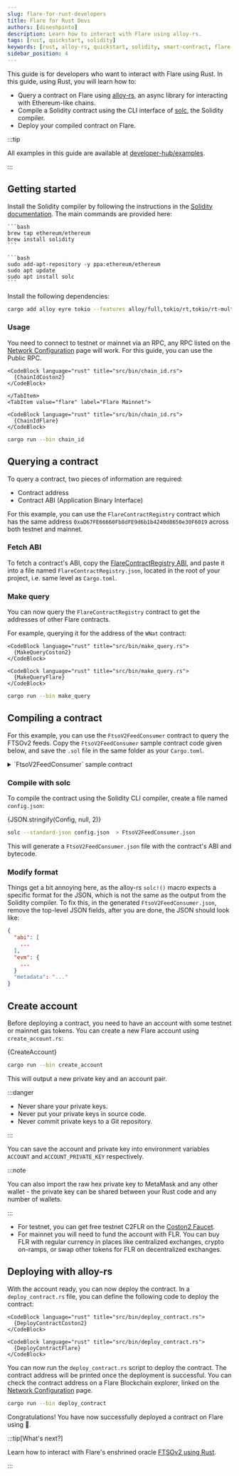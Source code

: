 ```yaml
---
slug: flare-for-rust-developers
title: Flare for Rust Devs
authors: [dineshpinto]
description: Learn how to interact with Flare using alloy-rs.
tags: [rust, quickstart, solidity]
keywords: [rust, alloy-rs, quickstart, solidity, smart-contract, flare-network]
sidebar_position: 4
---
```



This guide is for developers who want to interact with Flare using Rust. In this guide, using Rust, you will learn how to:

- Query a contract on Flare using [alloy-rs](https://github.com/alloy-rs), an async library for interacting with Ethereum-like chains.
- Compile a Solidity contract using the CLI interface of [solc](https://github.com/ethereum/solidity), the Solidity compiler.
- Deploy your compiled contract on Flare.

:::tip

All examples in this guide are available at [developer-hub/examples](https://github.com/flare-foundation/developer-hub/tree/main/examples).

:::

## Getting started

Install the Solidity compiler by following the instructions in the [Solidity documentation](https://docs.soliditylang.org/en/latest/installing-solidity.html#linux-packages). The main commands are provided here:

<Tabs>
  <TabItem value="macos" label="MacOS via Homebrew" default>

    ```bash
    brew tap ethereum/ethereum
    brew install solidity
    ```

  </TabItem>
  <TabItem value="ubuntu" label="Ubuntu via PPAs">
  
    ```bash 
    sudo add-apt-repository -y ppa:ethereum/ethereum
    sudo apt update
    sudo apt install solc
    ```
    
  </TabItem>
</Tabs>

Install the following dependencies:

```bash
cargo add alloy eyre tokio --features alloy/full,tokio/rt,tokio/rt-multi-thread,tokio/macros
```

### Usage

You need to connect to testnet or mainnet via an RPC, any RPC listed on the [Network Configuration](/network/overview#configuration) page will work. For this guide, you can use the Public RPC.

<Tabs groupId="network">
  <TabItem value="coston2" label="Flare Testnet Coston2" default>

    <CodeBlock language="rust" title="src/bin/chain_id.rs">
      {ChainIdCoston2}
    </CodeBlock>

    </TabItem>
    <TabItem value="flare" label="Flare Mainnet">

    <CodeBlock language="rust" title="src/bin/chain_id.rs">
      {ChainIdFlare}
    </CodeBlock>

  </TabItem>
</Tabs>

```bash
cargo run --bin chain_id
```

## Querying a contract

To query a contract, two pieces of information are required:

- Contract address
- Contract ABI (Application Binary Interface)

For this example, you can use the `FlareContractRegistry` contract which has the same address `0xaD67FE66660Fb8dFE9d6b1b4240d8650e30F6019` across both testnet and mainnet.

### Fetch ABI

To fetch a contract's ABI, copy the [FlareContractRegistry ABI](https://api.routescan.io/v2/network/testnet/evm/114/etherscan/api?module=contract&action=getabi&address=0xaD67FE66660Fb8dFE9d6b1b4240d8650e30F6019&format=raw), and paste it into a file named `FlareContractRegistry.json`, located in the root of your project, i.e. same level as `Cargo.toml`.

### Make query

You can now query the `FlareContractRegistry` contract to get the addresses of other Flare contracts.

For example, querying it for the address of the `WNat` contract:

<Tabs groupId="network">
  <TabItem value="coston2" label="Flare Testnet Coston2" default>

    <CodeBlock language="rust" title="src/bin/make_query.rs">
      {MakeQueryCoston2}
    </CodeBlock>

  </TabItem>
  <TabItem value="flare" label="Flare Mainnet">

    <CodeBlock language="rust" title="src/bin/make_query.rs">
      {MakeQueryFlare}
    </CodeBlock>

  </TabItem>
</Tabs>

```bash
cargo run --bin make_query
```

## Compiling a contract

For this example, you can use the `FtsoV2FeedConsumer` contract to query the FTSOv2 feeds. Copy the `FtsoV2FeedConsumer` sample contract code given below, and save the `.sol` file in the same folder as your `Cargo.toml`.

<details>
<summary>`FtsoV2FeedConsumer` sample contract</summary>

Note that the contract interface dependencies have been inlined to avoid any import issues.

<CodeBlock language="solidity" title="FtsoV2FeedConsumer.sol">
  {FtsoV2FeedConsumerNoImports}
</CodeBlock>

</details>

### Compile with solc

To compile the contract using the Solidity CLI compiler, create a file named `config.json`:

<CodeBlock language="json" title="config.json">
  {JSON.stringify(Config, null, 2)}
</CodeBlock>

```bash
solc --standard-json config.json  > FtsoV2FeedConsumer.json
```

This will generate a `FtsoV2FeedConsumer.json` file with the contract's ABI and bytecode.

### Modify format

Things get a bit annoying here, as the alloy-rs `solc!()` macro expects a specific format for the JSON, which is not the same as the output from the Solidity compiler. To fix this, in the generated `FtsoV2FeedConsumer.json`, remove the top-level JSON fields, after you are done, the JSON should look like:

```json title="FtsoV2FeedConsumer.json"
{
  "abi": [
    ...
  ],
  "evm": {
    ...
  }
  "metadata": "..."
}
```

## Create account

Before deploying a contract, you need to have an account with some testnet or mainnet gas tokens. You can create a new Flare account using `create_account.rs`:

<CodeBlock language="rust" title="src/bin/create_account.rs">
  {CreateAccount}
</CodeBlock>

```bash
cargo run --bin create_account
```

This will output a new private key and an account pair.

:::danger

- Never share your private keys.
- Never put your private keys in source code.
- Never commit private keys to a Git repository.

:::

You can save the account and private key into environment variables `ACCOUNT` and `ACCOUNT_PRIVATE_KEY` respectively.

:::note

You can also import the raw hex private key to MetaMask and any other wallet - the private key can be shared between your Rust code and any number of wallets.

:::

- For testnet, you can get free testnet C2FLR on the [Coston2 Faucet](https://faucet.flare.network/coston2).
- For mainnet you will need to fund the account with FLR. You can buy FLR with regular currency in places like centralized exchanges, crypto on-ramps, or swap other tokens for FLR on decentralized exchanges.

## Deploying with alloy-rs

With the account ready, you can now deploy the contract. In a `deploy_contract.rs` file, you can define the following code to deploy the contract:

<Tabs groupId="network">
  <TabItem value="coston2" label="Flare Testnet Coston2" default>

    <CodeBlock language="rust" title="src/bin/deploy_contract.rs">
      {DeployContractCoston2}
    </CodeBlock>

  </TabItem>
  <TabItem value="flare" label="Flare Mainnet">

    <CodeBlock language="rust" title="src/bin/deploy_contract.rs">
      {DeployContractFlare}
    </CodeBlock>

  </TabItem>
</Tabs>

You can now run the `deploy_contract.rs` script to deploy the contract. The contract address will be printed once the deployment is successful. You can check the contract address on a Flare Blockchain explorer, linked on the [Network Configuration](/network/overview#configuration) page.

```bash
cargo run --bin deploy_contract
```

Congratulations! You have now successfully deployed a contract on Flare using 🦀.

:::tip[What's next?]

Learn how to interact with Flare's enshrined oracle [FTSOv2 using Rust](/ftso/guides/read-feeds-offchain).

:::
